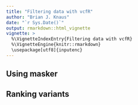 ```yaml
---
title: "Filtering data with vcfR"
author: "Brian J. Knaus"
date: "`r Sys.Date()`"
output: rmarkdown::html_vignette
vignette: >
  %\VignetteIndexEntry{Filtering data with vcfR}
  %\VignetteEngine{knitr::rmarkdown}
  \usepackage[utf8]{inputenc}
---
```




## Using masker





## Ranking variants







